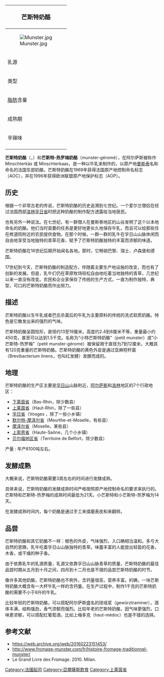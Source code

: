{{expand|time=2017-12-06T21:29:54+00:00}}
{{noteTA
|G1=Food
|1=zh-cn:蓝纹奶酪;zh-hant:藍乾酪;zh-hk:藍芝士;zh-tw:藍起司;zh-mo:藍芝士;
}}
{| class="infobox bordered" style="align: right; width: 20em; font-size: 90%; text-align: left; float: right;" cellpadding="3"
|-
! colspan=2 bgcolor="#FFCCAA" style="font-size: 120%; text-align: center;" |'''芒斯特奶酪'''
|-----
|colspan=2|[[File:Munster.jpg|center]]
|-----
| 乳源|| [[牛乳|牛乳]]
|-----
| 类型 ||洗式软质奶酪
|-----
| [[脂肪|脂肪]]含量 || 45%-50%
|-----
| 成熟期 || 1个月
|-----
| 辛辣味 ||強烈
|-
|}

'''芒斯特奶酪'''（{{lang-fr|munster}}，{{IPA-fr|mœ̃stɛʁ}}）和'''芒斯特-热罗梅奶酪'''（munster-géromé），在阿尔萨斯被称作Minschterkäs 或 Minschterkaas，是一种以牛乳来制作的，以原产地[[曼斯泰|曼斯泰]]名称命名的法国东部奶酪。芒斯特奶酪在1969年获得法国原产地控制命名标志（AOC），并在1996年获得欧洲联盟原产地保护标志（AOP）。

== 历史 ==

根据一个非常古老的传说，芒斯特奶酪的历史追溯到七世纪。一个爱尔兰僧侣在经过法国西部[[洛林|洛林]][[孚日省|孚日省]]时把这种奶酪的制作配方透露给当地居民。

也有另外一种说法。在七世纪，有一群僧人在曼斯泰地区的山谷发明了这个以本地命名的奶酪。他们当时首要的任务是更好地更长久地保存牛乳，而且可以给那些住在修道院附近的农民提供食物。在那个时候，一群一群的乳牛在孚日山山脉休闲而自由地享受当地独特的青草花香，赋予了芒斯特奶酪独特的丰富而浓郁的味道。

芒斯特奶酪在16世纪后期开始闻名各地。那时，它畅销巴黎、瑞士、卢森堡和德国。

17世纪到今天，芒斯特奶酪的制造配方，伴随着主要生产地设施的改变，而也有了创新的发展。但是，乳牛们仍在草原牧场轻松自由地吃着当地独特的青草，几世纪以来一直没有改变。农民和企业家保存了传统的生产方式，一直为制作独特，典型，可口的芒斯特奶酪而作出努力。

== 描述 ==

芒斯特奶酪以生牛乳或者巴氏杀菌后的牛乳为主要原料的传统的洗式软质奶酪。特色是它散发出来的强烈的气味。

芒斯特奶酪呈圆柱形，直径约13至19厘米，高度约2.4到8厘米不等，重量最小约450克，甚至可以达到1.5千克。名称为“小特芒斯特奶酪”（petit munster）或“小芒斯特-热罗梅”（petit munster-géromé）被保留用于直径为7到12厘米，大概具有120克重量的芒斯特奶酪。芒斯特奶酪的黄色外皮是通过亚麻短杆菌（Brevibacterium linens，也叫红发酵）发酵而成的。

== 地理 ==

芒斯特奶酪的生产区主要是[[孚日山脈|孚日山]]山脉附近，[[阿尔萨斯|阿尔萨斯]]和[[洛林|洛林]]地区的7个行政地区：

*[[下莱茵省|下莱茵省]]（Bas-Rhin，除少数县）
*[[上莱茵省|上莱茵省]]（Haut-Rhin，除了一些县）
*[[孚日省|孚日省]]（Vosges ，除了一些小乡镇）
*[[默尔特-摩泽尔省|默尔特-摩泽尔省]]（Meurthe-et-Moselle，有些县）
*[[摩泽尔省|摩泽尔省]]（Moselle，某些县）
*[[上索恩省|上索恩省]]（Haute-Saône，几个小乡镇）
*[[贝尔福地区省|贝尔福地区省]]（Territoire de Belfort，除少数县）

产量 : 年产8100吨左右。

== 发酵成熟 ==

大概来说，芒斯特奶酪需要3周左右的时间进行发酵成熟。

具体来说，芒斯特奶酪的发酵成熟时间严格按照原产地控制命名的要求来执行的。芒斯特和芒斯特-热罗梅的成熟时间最低为21天。小芒斯特和小芒斯特-热罗梅为14天。

在发酵成熟时间内，每个奶酪是通过手工来揉磨表皮和来翻转。

== 品尝 ==

芒斯特奶酪和其它奶酪不一样：橙色的外皮，气味强烈，入口确相当温和。多亏大自然的恩赐，乳牛吃着孚日山山脉独特的青草。味蕾丰富的人能尝出轻盈的花香，木香，或干燥的种子香。

由于依靠乳牛的乳源质量，乳源又依靠孚日山山脉青草的质量，芒斯特奶酪的最佳品尝时期从五月到十月之间，四月到十二月也是不错的品尝芒斯特奶酪的时节。

像许多其他奶酪，芒斯特奶酪也不例外，含钙量很高，营养丰富。的确，一块芒斯特奶酪大概含有一大杯牛乳一样的含钙量。在生产过程中，制作1千克的芒斯特奶酪的需要不小于8升的牛乳。

比较年轻的芒斯特奶酪，可以搭配阿尔萨斯盛名的琼瑶浆（gewürztraminer），酒体丰满，结构强劲，香气浓郁而强烈。比较年老的芒斯特奶酪，因气味更强烈，口味更浓郁，可以搭配红葡萄酒，比如上梅多克（haut-médoc）也是不错的选择。

==参考文献==
*https://web.archive.org/web/20160223151453/
*http://www.fromage-munster.com/fr/histoire-fromage-traditionnel-munster/ {{Wayback|url=http://www.fromage-munster.com/fr/histoire-fromage-traditionnel-munster/ |date=20160223151453 }}
*Le Grand Livre des Fromage. 2010. Milan.

[[Category:法國起司|Category:法國起司]]
[[Category:亞爾薩斯飲食|Category:亞爾薩斯飲食]]
[[Category:上莱茵省|Category:上莱茵省]]